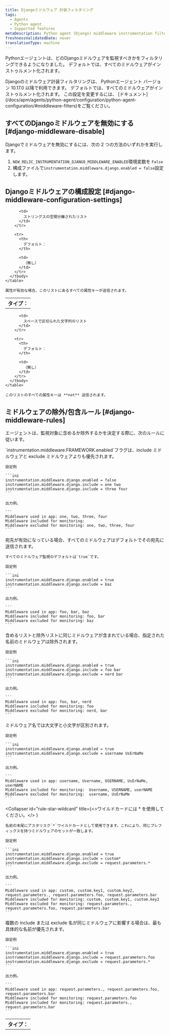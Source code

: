 ```yaml
---
title: Djangoミドルウェア 計装フィルタリング
tags:
  - Agents
  - Python agent
  - Supported features
metaDescription: Python agent (Django) middleware instrumentation filtering
freshnessValidatedDate: never
translationType: machine
---
```


Pythonエージェントは、どのDjangoミドルウェアを監視すべきかをフィルタリングできるようになりました。 デフォルトでは、すべてのミドルウェアがインストゥルメント化されます。

<Callout variant="important">
  Djangoのミドルウェア計装フィルタリングは、 Pythonエージェント バージョン 10.17.0 以降で利用できます。 デフォルトでは、すべてのミドルウェアがインストゥルメント化されます。 この設定を変更するには、 [ドキュメント](/docs/apm/agents/python-agent/configuration/python-agent-configuration/#middleware-filters)をご覧ください。
</Callout>

## すべてのDjangoミドルウェアを無効にする [#django-middleware-disable]

Djangoでミドルウェアを無効にするには、次の 2 つの方法のいずれかを実行します。

1. `NEW_RELIC_INSTRUMENTATION_DJANGO_MIDDLEWARE_ENABLED`環境変数を `False`
2. 構成ファイルで`instrumentation.middleware.django.enabled = false`設定します。

## Djangoミドルウェアの構成設定 [#django-middleware-configuration-settings]

<CollapserGroup>
  <Collapser id="config-middleware-django-include" title="instrumentation.middleware.django.include">
    <table>
      <tbody>
        <tr>
          <th>
            タイプ：
          </th>

          <td>
            ストリングスの空間分離されたリスト
          </td>
        </tr>

        <tr>
          <th>
            デフォルト：
          </th>

          <td>
            （無し）
          </td>
        </tr>
      </tbody>
    </table>

    属性が有効な場合、このリストにあるすべての属性キーが送信されます。
  </Collapser>

  <Collapser id="config-middleware-django-exclude" title="instrumentation.middleware.django.exclude">
    <table>
      <tbody>
        <tr>
          <th>
            タイプ：
          </th>

          <td>
            スペースで区切られた文字列のリスト
          </td>
        </tr>

        <tr>
          <th>
            デフォルト：
          </th>

          <td>
            （無し）
          </td>
        </tr>
      </tbody>
    </table>

    このリストのすべての属性キーは **not** 送信されます。
  </Collapser>
</CollapserGroup>

## ミドルウェアの除外/包含ルール [#django-middleware-rules]

エージェントは、監視対象に含めるか除外するかを決定する際に、次のルールに従います。

<CollapserGroup>
  <Collapser id="rule-destination-precedence" title="有効は、含めるおよび除外よりも優先されます。">
    `instrumentation.middleware.FRAMEWORK.enabled`フラグは、include ミドルウェアと exclude ミドルウェアよりも優先されます。

    設定例

    ```ini
    instrumentation.middleware.django.enabled = false
    instrumentation.middleware.django.include = one two
    instrumentation.middleware.django.include = three four
    ```

    出力例。

    ```
    Middleware used in app: one, two, three, four
    Middleware included for monitoring:
    Middleware excluded for monitoring: one, two, three, four
    ```
  </Collapser>

  <Collapser id="rule-included-destination" title="宛先が有効になっている場合はミドルウェアが含まれます。">
    宛先が有効になっている場合、すべてのミドルウェアはデフォルトでその宛先に送信されます。

    すべてのミドルウェア監視のデフォルトは`true`です。

    設定例

    ```ini
    instrumentation.middleware.django.enabled = true
    instrumentation.middleware.django.exclude = baz
    ```

    出力例。

    ```
    Middleware used in app: foo, bar, baz
    Middleware included for monitoring: foo, bar
    Middleware excluded for monitoring: baz
    ```
  </Collapser>

  <Collapser id="rule-exclude-wins" title="Excludeは常にIncludeに優先します。">
    含めるリストと除外リストに同じミドルウェアが含まれている場合、指定された名前のミドルウェアは除外されます。

    設定例

    ```ini
    instrumentation.middleware.django.enabled = true
    instrumentation.middleware.django.include = foo bar
    instrumentation.middleware.django.exclude = nerd bar
    ```

    出力例。

    ```
    Middleware used in app: foo, bar, nerd
    Middleware included for monitoring: foo
    Middleware excluded for monitoring: nerd, bar
    ```
  </Collapser>

  <Collapser id="rule-middleware-name-case-sensitive" title="ミドルウェア名では大文字と小文字が区別されます。">
    ミドルウェア名では大文字と小文字が区別されます。

    設定例

    ```ini
    instrumentation.middleware.django.enabled = true
    instrumentation.middleware.django.exclude = username UsErNaMe
    ```

    出力例。

    ```
    Middleware used in app: username, Username, USERNAME, UsErNaMe, userNAME
    Middleware included for monitoring:  Username, USERNAME, userNAME
    Middleware excluded for monitoring:  username, UsErNaMe
    ```
  </Collapser>

  <Collapser
    id="rule-star-wildcard"
    title={<>ワイルドカードには<InlineCode>
      \*
    </InlineCode>を使用してください。</>
    }
  >
    名前の末尾にアスタリスク`*`ワイルドカードとして使用できます。これにより、同じプレフィックスを持つミドルウェアのセットが一致します。

    設定例

    ```ini
    instrumentation.middleware.django.enabled = true
    instrumentation.middleware.django.include = custom*
    instrumentation.middleware.django.exclude = request.parameters.*
    ```

    出力例。

    ```
    Middleware used in app: custom, custom.key1, custom.key2, request.parameters., request.parameters.foo, request.parameters.bar
    Middleware included for monitoring: custom, custom.key1, custom.key2
    Middleware excluded for monitoring: request.parameters., request.parameters.foo, request.parameters.bar
    ```
  </Collapser>

  <Collapser id="rule-specific-wins" title="最も具体的なミドルウェア名が優先されます。">
    複数の include または exclude 名が同じミドルウェアに影響する場合は、最も具体的な名前が優先されます。

    設定例

    ```ini
    instrumentation.middleware.django.enabled = true
    instrumentation.middleware.django.include = request.parameters.foo
    instrumentation.middleware.django.exclude = request.parameters.*
    ```

    出力例。

    ```
    Middleware used in app: request.parameters., request.parameters.foo, request.parameters.bar
    Middleware included for monitoring: request.parameters.foo
    Middleware included for monitoring: request.parameters., request.parameters.bar
    ```
  </Collapser>
</CollapserGroup>